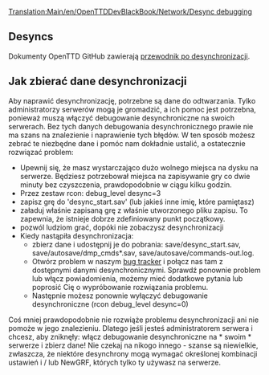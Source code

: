 [[Translation:Main/en/OpenTTDDevBlackBook/Network/Desync debugging]]
<!--{{en/DevDoc}}-->{{pl/Rozwój}}

== Desyncs ==

Dokumenty OpenTTD GitHub zawierają [https://github.com/OpenTTD/OpenTTD/blob/master/docs/desync.md przewodnik po desynchronizacji].

== Jak zbierać dane desynchronizacji ==

Aby naprawić desynchronizację, potrzebne są dane do odtwarzania. Tylko administratorzy serwerów mogą je gromadzić, a ich pomoc jest potrzebna, ponieważ muszą włączyć debugowanie desynchroniczne na swoich serwerach. Bez tych danych debugowania desynchronicznego prawie nie ma szans na znalezienie i naprawienie tych błędów. W ten sposób możesz zebrać te niezbędne dane i pomóc nam dokładnie ustalić, a ostatecznie rozwiązać problem:

* Upewnij się, że masz wystarczająco dużo wolnego miejsca na dysku na serwerze. Będziesz potrzebował miejsca na zapisywanie gry co dwie minuty bez czyszczenia, prawdopodobnie w ciągu kilku godzin.
* Przez zestaw rcon: debug_level desync=3
* zapisz grę do 'desync_start.sav' (lub jakieś inne imię, które pamiętasz)
* załaduj właśnie zapisaną grę z właśnie utworzonego pliku zapisu. To zapewnia, że ​​istnieje dobrze zdefiniowany punkt początkowy.
* pozwól ludziom grać, dopóki nie zobaczysz desynchronizacji
* Kiedy nastąpiła desynchronizacja:
** zbierz dane i udostępnij je do pobrania: save/desync_start.sav, save/autosave/dmp_cmds*.sav, save/autosave/commands-out.log.
** Otwórz problem w naszym [https://github.com/OpenTTD/OpenTTD/issues bug tracker] i połącz nas tam z dostępnymi danymi desynchronicznymi. Sprawdź ponownie problem lub włącz powiadomienia, możemy mieć dodatkowe pytania lub poprosić Cię o wypróbowanie rozwiązania problemu.
** Następnie możesz ponownie wyłączyć debugowanie desynchroniczne (rcon debug_level desync=0)

Coś mniej prawdopodobnie nie rozwiąże problemu desynchronizacji ani nie pomoże w jego znalezieniu. Dlatego jeśli jesteś administratorem serwera i chcesz, aby zniknęły: włącz debugowanie desynchroniczne na * swoim * serwerze i zbierz dane! Nie czekaj na nikogo innego - szanse są niewielkie, zwłaszcza, że ​​niektóre desynchrony mogą wymagać określonej kombinacji ustawień i / lub NewGRF, których tylko ty używasz na serwerze.